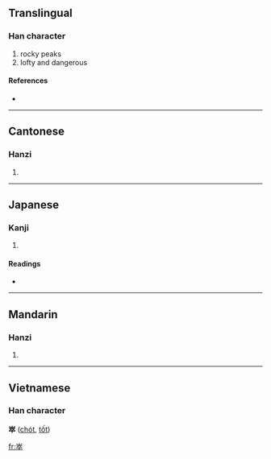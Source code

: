 ==Translingual==

===Han character===
{{Han char|rn=46|rad=山|as=08|sn=11|four=2240<sub>8</sub>|canj=山卜人十 (UYOJ)}}

# rocky peaks
# lofty and dangerous

====References====
* {{Han ref|kx=0314.030|dkj=08175|dj=0614.200|hdz=10782.090|uh=5D12|ud=23826|bh=D541|bd=54593}}

----

==Cantonese==

===Hanzi===
{{yue-hanzi|jyut=|y=jyut3}}

# {{defn|Cantonese}}

----

==Japanese==

===Kanji===
{{ja-kanji|grade=|rs=山08}}

# {{defn|Japanese}}

====Readings====
* {{ja-readings|on=[[しゅつ]] (shutsu), [[しゅち]] (shuchi), [[そつ]] (sotsu), [[ぞち]] (zochi), [[すい]] (sui)|kun=[[けわしい]] (kewashii)}}

----

==Mandarin==

===Hanzi===
{{cmn-hanzi|pin=[[zú]] ([[zu2]])|wg=tsu<sup>2</sup>}}

# {{defn|Mandarin}}

----

==Vietnamese==
===Han character===
'''崒''' ([[chót]], [[tốt]])

[[fr:崒]]